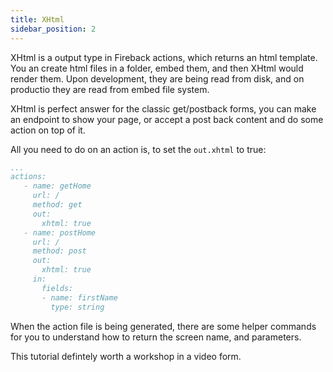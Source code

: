 ```yaml
---
title: XHtml
sidebar_position: 2
---
```


XHtml is a output type in Fireback actions, which returns an html template.
You an create html files in a folder, embed them, and then XHtml would render them.
Upon development, they are being read from disk, and on productio they are read from embed file system.

XHtml is perfect answer for the classic get/postback forms, you can make an endpoint to show your page,
or accept a post back content and do some action on top of it.


All you need to do on an action is, to set the `out.xhtml` to true:


```yaml
...
actions:
   - name: getHome
     url: /
     method: get
     out:
       xhtml: true
   - name: postHome
     url: /
     method: post
     out:
       xhtml: true
     in:
       fields:
       - name: firstName
         type: string

```

When the action file is being generated, there are some helper commands for you to understand how to return
the screen name, and parameters.

This tutorial defintely worth a workshop in a video form.
